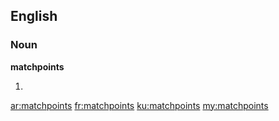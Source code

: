 ==English==

===Noun===
'''matchpoints'''

# {{plural of|matchpoint}}

[[ar:matchpoints]]
[[fr:matchpoints]]
[[ku:matchpoints]]
[[my:matchpoints]]